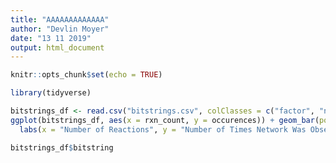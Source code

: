 ```yaml
---
title: "AAAAAAAAAAAAA"
author: "Devlin Moyer"
date: "13 11 2019"
output: html_document
---
```


```r
knitr::opts_chunk$set(echo = TRUE)
```

```r
library(tidyverse)
```

```r
bitstrings_df <- read.csv("bitstrings.csv", colClasses = c("factor", "numeric", "numeric"))
ggplot(bitstrings_df, aes(x = rxn_count, y = occurences)) + geom_bar(position = "dodge", stat = "identity", aes(fill = bitstring)) + theme_bw() + theme(legend.position = "none") +
  labs(x = "Number of Reactions", y = "Number of Times Network Was Observed", title = "Results of 1000 Random Prunes of Network with 161 Reactions")
```

```r
bitstrings_df$bitstring
```

